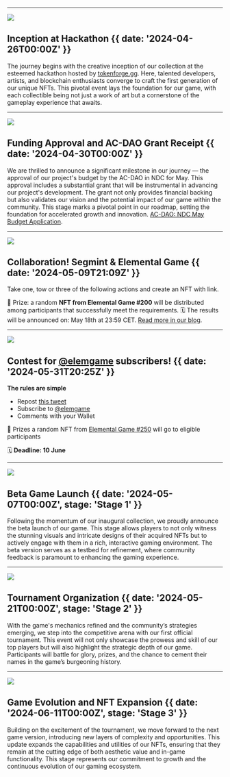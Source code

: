 

---

![](@/images/stage0.png)

## Inception at Hackathon {{ date: '2024-04-26T00:00Z' }}

The journey begins with the creative inception of our collection at the esteemed hackathon hosted by [tokenforge.gg](https://tokenforge.gg/). Here, talented developers, artists, and blockchain enthusiasts converge to craft the first generation of our unique NFTs. This pivotal event lays the foundation for our game, with each collectible being not just a work of art but a cornerstone of the gameplay experience that awaits.

---

![](@/images/aurora_grant_receipt.png)

## Funding Approval and AC-DAO Grant Receipt {{ date: '2024-04-30T00:00Z' }}

We are thrilled to announce a significant milestone in our journey — the approval of our project's budget by the AC-DAO in NDC for May. This approval includes a substantial grant that will be instrumental in advancing our project's development. The grant not only provides financial backing but also validates our vision and the potential impact of our game within the community. This stage marks a pivotal point in our roadmap, setting the foundation for accelerated growth and innovation. [AC-DAO: NDC May Budget Application](https://gov.near.org/t/proposal-to-hom-ac-dao-ndc-may-budget-application/38991).

---

![](@/images/Collaboration_Segmint.jpg)

## Collaboration! Segmint & Elemental Game {{ date: '2024-05-09T21:09Z' }}

Take one, tow or three of the following actions and create an NFT with link.

🎁 Prize: a random **NFT from Elemental Game #200** will be distributed among participants that successfully meet the requirements. 🗓 The results will be announced on: May 18th at 23:59 CET. [Read more in our blog](https://medium.com/@elemgame/collaboration-segmint-elemental-game-8420ff5f4445).

---

![](@/images/Contest_for_subscribers_Elemental_Game_250.png)

## Contest for [@elemgame](https://x.com/elemgame) subscribers!  {{ date: '2024-05-31T20:25Z' }}

**The rules are simple**
- Repost [this tweet](https://x.com/segmintapp/status/1796609013846548745)
- Subscribe to [@elemgame](https://x.com/elemgame)
- Comments with your Wallet

🎁 Prizes a random NFT from [Elemental Game #250](http://bit.ly/ElementalGameOnOasisGallery) will go to eligible participants

🗓 **Deadline: 10 June**

---

![](@/images/stage1.png)

## Beta Game Launch {{ date: '2024-05-07T00:00Z', stage: 'Stage 1' }}

Following the momentum of our inaugural collection, we proudly announce the beta launch of our game. This stage allows players to not only witness the stunning visuals and intricate designs of their acquired NFTs but to actively engage with them in a rich, interactive gaming environment. The beta version serves as a testbed for refinement, where community feedback is paramount to enhancing the gaming experience.

---

![](@/images/stage2.png)

## Tournament Organization {{ date: '2024-05-21T00:00Z', stage: 'Stage 2' }}

With the game's mechanics refined and the community’s strategies emerging, we step into the competitive arena with our first official tournament. This event will not only showcase the prowess and skill of our top players but will also highlight the strategic depth of our game. Participants will battle for glory, prizes, and the chance to cement their names in the game’s burgeoning history.

---

![](@/images/stage3.png)

## Game Evolution and NFT Expansion {{ date: '2024-06-11T00:00Z', stage: 'Stage 3' }}

Building on the excitement of the tournament, we move forward to the next game version, introducing new layers of complexity and opportunities. This update expands the capabilities and utilities of our NFTs, ensuring that they remain at the cutting edge of both aesthetic value and in-game functionality. This stage represents our commitment to growth and the continuous evolution of our gaming ecosystem.
